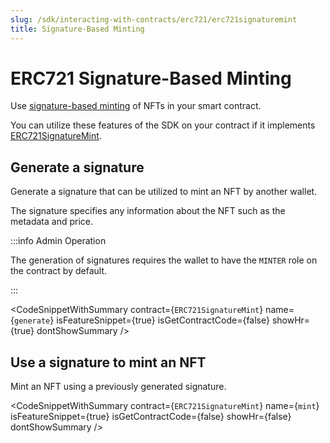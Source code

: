 ```yaml
---
slug: /sdk/interacting-with-contracts/erc721/erc721signaturemint
title: Signature-Based Minting
---
```



# ERC721 Signature-Based Minting

Use [signature-based minting](/sdk/advanced-features/on-demand-minting) of NFTs in your smart contract.

You can utilize these features of the SDK on your contract if it implements [ERC721SignatureMint](/extensions/erc-721/erc721signaturemint).

<div className="row" style={{ marginBottom: 24 }}>
  <div className="col col--12" style={{ marginTop: 8 }}>
    <QuickstartCard
      name="Learn how to implement ERC721SignatureMint in your smart contract"
      link={"/extensions/erc-721/erc721signaturemint"}
      image="/assets/icons/general.png"
    />
  </div>
</div>

## Generate a signature

Generate a signature that can be utilized to mint an NFT by another wallet.

The signature specifies any information about the NFT such as the metadata and price.

:::info Admin Operation

The generation of signatures requires the wallet to have the `MINTER` role on the contract by default.

:::

<CodeSnippetWithSummary
  contract={`ERC721SignatureMint`}
  name={`generate`}
  isFeatureSnippet={true}
  isGetContractCode={false}
  showHr={true}
  dontShowSummary
/>

## Use a signature to mint an NFT

Mint an NFT using a previously generated signature.

<CodeSnippetWithSummary
  contract={`ERC721SignatureMint`}
  name={`mint`}
  isFeatureSnippet={true}
  isGetContractCode={false}
  showHr={false}
  dontShowSummary
/>

